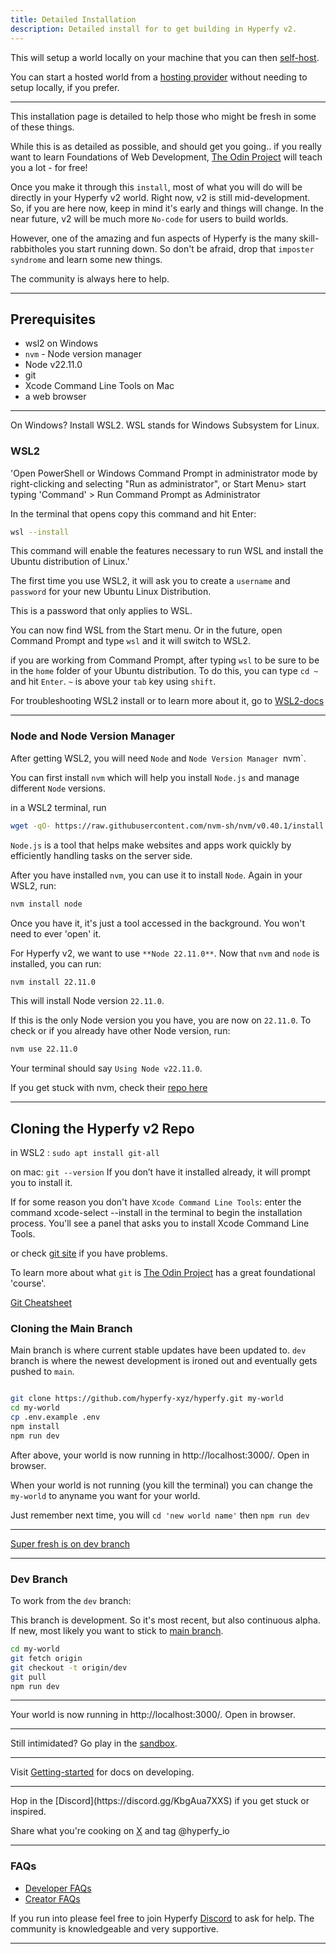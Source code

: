 ```yaml
---
title: Detailed Installation
description: Detailed install for to get building in Hyperfy v2.
---
```


This will setup a world locally on your machine that you can then [self-host](/hosting/self).

You can start a hosted world from a [hosting provider](/hosting/provider) without needing to setup locally, if you prefer.

---

This installation page is detailed to help those who might be fresh in some of these things.

While this is as detailed as possible, and should get you going.. if you really want to learn Foundations of Web Development, [The Odin Project](https://www.theodinproject.com/paths/foundations/courses/foundations) will teach you a lot - for free!

Once you make it through this `install`, most of what you will do will be directly in your Hyperfy v2 world.  Right now, v2 is still mid-development.  So, if you are here now, keep in mind it's early and things will change.  In the near future, v2 will be much more `No-code` for users to build worlds.

However, one of the amazing and fun aspects of Hyperfy is the many skill-rabbitholes you start running down.  So don't be afraid, drop that `imposter syndrome` and learn some new things.

The community is always here to help.

---

## Prerequisites

- wsl2 on Windows
- `nvm` - Node version manager
- Node v22.11.0
- git
- Xcode Command Line Tools on Mac
- a web browser

---

<Aside title="WSL2 Recommended">
On Windows?  Install WSL2. WSL stands for Windows Subsystem for Linux.
<Icon name="linux" />
</Aside>

### WSL2

'Open PowerShell or Windows Command Prompt in administrator mode by right-clicking and selecting "Run as administrator", or Start Menu> start typing 'Command' > Run Command Prompt as Administrator

In the terminal that opens copy this command and hit Enter:

```sh frame="none"
wsl --install

```

This command will enable the features necessary to run WSL and install the Ubuntu distribution of Linux.'

The first time you use WSL2, it will ask you to create a `username` and `password` for your new Ubuntu Linux Distribution.

This is a password that only applies to WSL.

You can now find WSL from the Start menu.  Or in the future, open Command Prompt and type `wsl` and it will switch to WSL2.

if you are working from Command Prompt, after typing `wsl` to be sure to be in the `home` folder of your Ubuntu distribution.  To do this, you can type `cd ~` and hit `Enter`.  `~` is above your `tab` key using `shift`.

For troubleshooting WSL2 install or to learn more about it, go to [WSL2-docs](https://learn.microsoft.com/en-us/windows/wsl/)

---


### Node and Node Version Manager

After getting WSL2, you will need `Node` and  `Node Version Manager `nvm`.

You can first install `nvm` which will help you install `Node.js` and manage different `Node` versions.

in a WSL2 terminal, run

```sh frame="none"
wget -qO- https://raw.githubusercontent.com/nvm-sh/nvm/v0.40.1/install.sh | bash

```

`Node.js` is a tool that helps make websites and apps work quickly by efficiently handling tasks on the server side.

After you have installed `nvm`, you can use it to install `Node`.  Again in your WSL2, run:

```sh frame="none"
nvm install node

```
Once you have it, it's just a tool accessed in the background.  You won't need to ever 'open' it.


For Hyperfy v2, we want to use `**Node 22.11.0**`.  Now that `nvm` and `node` is installed, you can run:


```sh frame="none"
nvm install 22.11.0

```
This will install Node version `22.11.0`.

If this is the only Node version you you have, you are now on `22.11.0`.  To check or if you already have other Node version, run:

```sh frame="none"
nvm use 22.11.0

```

Your terminal should say `Using Node v22.11.0`.

<Badge text="Success" variant="success" />

If you get stuck with nvm, check their [repo here](https://github.com/nvm-sh/nvm?tab=readme-ov-file#installing-and-updating)

---



## Cloning the Hyperfy v2 Repo


<Aside title="You need Git.">

in WSL2 : `sudo apt install git-all`

on mac: `git --version`
If you don’t have it installed already, it will prompt you to install it.

If for some reason you don't have `Xcode Command Line Tools`:
enter the command xcode-select --install in the terminal to begin the installation process. You'll see a panel that asks you to install Xcode Command Line Tools.

or check [git site](https://git-scm.com/book/en/v2/Getting-Started-Installing-Git) if you have problems.

To learn more about what `git` is [The Odin Project](https://www.theodinproject.com/lessons/foundations-introduction-to-git) has a great foundational 'course'.

</Aside>


<Aside title="Need a Git refresher?" type="tip">

[Git Cheatsheet](https://education.github.com/git-cheat-sheet-education.pdf)

</Aside>


### Cloning the Main Branch

Main branch is where current stable updates have been updated to.  `dev` branch is where the newest development is ironed out and eventually gets pushed to `main`.


```sh frame="none"

git clone https://github.com/hyperfy-xyz/hyperfy.git my-world
cd my-world
cp .env.example .env
npm install
npm run dev

```

After above, your world is now running in http://localhost:3000/. Open in browser.

<Badge text="Success" variant="success" />

When your world is not running (you kill the terminal) you can change the `my-world` to anyname you want for your world.

Just remember next time, you will `cd 'new world name'` then `npm run dev`

---


<Card title="Hyperfy v2 Repo" icon="star">

<GithubCard owner="hyperfy-xyz" repo="hyperfy"/>

[Super fresh is on dev branch](https://github.com/hyperfy-xyz/hyperfy/tree/dev)
</Card>

---

### Dev Branch

To work from the `dev` branch:

<Aside title="Alpha Branch" type="caution">

This branch is development.  So it's most recent, but also continuous alpha.  If new, most likely you want to stick to [main branch](https://github.com/hyperfy-xyz/hyperfy.git).

</Aside>


```sh frame="none"
cd my-world
git fetch origin
git checkout -t origin/dev
git pull
npm run dev
```

---

Your world is now running in http://localhost:3000/. Open in browser.


----

Still intimidated?  Go play in the [sandbox](https://play.hyperfy.xyz/).


---

Visit [Getting-started](/guides/getting-started) for docs on developing.


---

<Aside type="tip" title="Have fun!">
Hop in the [Discord](https://discord.gg/KbgAua7XXS) if you get stuck or inspired.

Share what you're cooking on [X](https://x.com/hyperfy_io) and tag @hyperfy_io
</Aside>

---

### FAQs

- [Developer FAQs](/faq/developer)
- [Creator FAQs](/faq/creator)

If you run into please feel free to join Hyperfy [Discord](https://discord.gg/KbgAua7XXS) to ask for help.  The community is knowledgeable and very supportive.

---